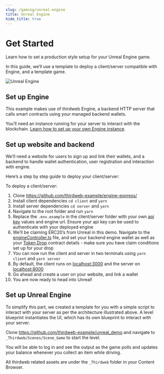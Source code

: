 ```yaml
---
slug: /gaming/unreal-engine
title: Unreal Engine
hide_title: true
---
```


# Get Started

Learn how to set a production style setup for your Unreal Engine game.

In this guide, we’ll use a template to deploy a client/server compatible with Engine, and a template game.

![Unreal Engine](./assets/unreal-architecture.png)

## Set up Engine

This example makes use of thirdweb Engine, a backend HTTP server that calls smart contracts using your managed backend wallets.

You’ll need an instance running for your server to interact with the blockchain. [Learn how to set up your own Engine instance](/engine).

## Set up website and backend

We’ll need a website for users to sign up and link their wallets, and a backend to handle wallet authentication, user registration and interaction with engine.

Here’s a step by step guide to deploy your client/server:

To deploy a client/server:

1. Clone https://github.com/thirdweb-example/engine-express/
2. Install client dependencies `cd client` and `yarn` 
3. Install server dependencies `cd server` and `yarn`
4. Navigate to the root folder and run `yarn`
5. Replace the `.env.example` in the client/server folder with your own [api key](http://thirdweb.com/create-api-key) values and engine url. Ensure your api key can be used to authenticate with your deployed engine
6. We’ll be claiming ERC20’s from Unreal in this demo. Navigate to the [engineController.ts](https://github.com/thirdweb-example/engine-express/blob/main/server/src/controllers/engineController.ts) file, and set your backend engine wallet as well as your [Token Drop](https://thirdweb.com/thirdweb.eth/DropERC20) contract details - make sure you have claim conditions set up for your drop
7. You can now run the client and server in two terminals using `yarn client` and `yarn server`
8. By default, the client runs on [localhost:3000](http://localhost:3000) and the server on [localhost:8000](http://localhost:8000)
9. Go ahead and create a user on your website, and link a wallet
10. You are now ready to head into Unreal!

## Set up Unreal Engine

To simplify this part, we created a template for you with a simple script to interact with your server as per the architecture illustrated above. A level blueprint instantiates the UI, which has its own blueprint to interact with your server. 

Clone https://github.com/thirdweb-example/unreal_demo and navigate to `_Thirdweb/Scenes/Scene_Game` to start the level.

You will be able to log in and see the output as the game polls and updates your balance whenever you collect an item while driving.

All thirdweb related assets are under the `_Thirdweb` folder in your Content Browser.